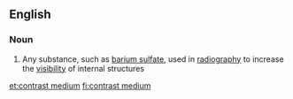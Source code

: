 ==English==

===Noun===
{{wikipedia}}
{{en-noun|head=[[contrast]] [[medium]]|contrast media}}

# {{context|medicine}} Any substance, such as [[barium sulfate]], used in [[radiography]] to increase the [[visibility]] of internal structures

[[et:contrast medium]]
[[fi:contrast medium]]